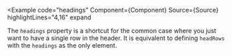 
<Example
  code="headings"
  Component={Component}
  Source={Source}
  highlightLines="4,16"
  expand
>
  The `headings` property is a shortcut for the common case where you just
  want to have a single row in the header.  It is equivalent to defining
  `headRows` with the `headings` as the only element.
</Example>
